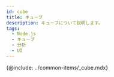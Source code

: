 ```yaml
---
id: cube
title: キューブ
description: キューブについて説明します。
tags:
  - Node.js
  - キューブ
  - 分析
  - UI
---
```


<!-- 여기서 ***국가별 접속***, ***히트맵***, ***트랜잭션***, ***TOP 트랜잭션***, ***TPS***, ***응답 시간***, ***자원 사용 정보***를 제공합니다. -->

{@include: ../common-items/_cube.mdx}

